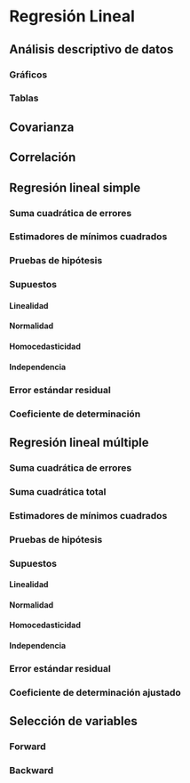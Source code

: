 # Regresión Lineal

## Análisis descriptivo de datos

### Gráficos
### Tablas

## Covarianza
## Correlación

## Regresión lineal simple

### Suma cuadrática de errores
### Estimadores de mínimos cuadrados

### Pruebas de hipótesis

### Supuestos
#### Linealidad {.unlisted .unnumbered} 
#### Normalidad {.unlisted .unnumbered}
#### Homocedasticidad {.unlisted .unnumbered}
#### Independencia {.unlisted .unnumbered}


### Error estándar residual
### Coeficiente de determinación

## Regresión lineal múltiple

### Suma cuadrática de errores
### Suma cuadrática total
### Estimadores de mínimos cuadrados

### Pruebas de hipótesis

### Supuestos
#### Linealidad {.unlisted .unnumbered} 
#### Normalidad {.unlisted .unnumbered}
#### Homocedasticidad {.unlisted .unnumbered}
#### Independencia {.unlisted .unnumbered}

### Error estándar residual
### Coeficiente de determinación ajustado

## Selección de variables
### Forward
### Backward





